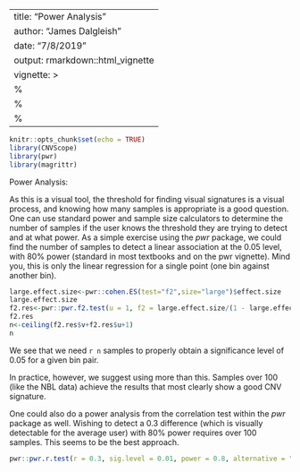 
<style>
  .main-container {
    max-width: 1200px !important;
  }
</style>
<style type="text/css">
.main-container {
  max-width: 1200px;
  margin-left: auto;
  margin-right: auto;
}
</style>

---
title: "Power Analysis"
author: "James Dalgleish"
date: "7/8/2019"
output: rmarkdown::html_vignette
vignette: >
 %\VignetteEngine{knitr::rmarkdown}
 %\VignetteIndexEntry{Power Analysis}
 %\VignetteEncoding{UTF-8}
---

```r
knitr::opts_chunk$set(echo = TRUE)
library(CNVScope)
library(pwr)
library(magrittr)
```

Power Analysis:


As this is a visual tool, the threshold for finding visual signatures is a visual process, and knowing how many samples is appropriate is a good question. One can use standard power and sample size calculators to determine the number of samples if the user knows the threshold they are trying to detect and at what power. As a simple exercise using the *pwr* package, we could find the number of samples to detect a linear association at the 0.05 level, with 80% power (standard in most textbooks and on the pwr vignette). Mind you, this is only the linear regression for a single point (one bin against another bin).
```r
large.effect.size<-pwr::cohen.ES(test="f2",size="large")$effect.size
large.effect.size
f2.res<-pwr::pwr.f2.test(u = 1, f2 = large.effect.size/(1 - large.effect.size), sig.level = 0.05, power = 0.8)
f2.res
n<-ceiling(f2.res$v+f2.res$u+1)
n
```


We see that we need `r n` samples to properly obtain a significance level of 0.05 for a given bin pair.

In practice, however, we suggest using more than this. Samples over 100 (like the NBL data) achieve the results that most clearly show a good CNV signature.

One could also do a power analysis from the correlation test within the *pwr* package as well. Wishing to detect a 0.3 difference (which is visually detectable for the average user) with 80% power requires over 100 samples. This seems to be the best approach.
```r
pwr::pwr.r.test(r = 0.3, sig.level = 0.01, power = 0.8, alternative = "greater")$n %>% ceiling()
```

